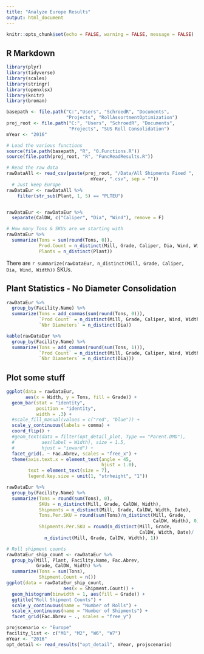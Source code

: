 ```yaml
---
title: "Analyze Europe Results"
output: html_document
---
```


```r
knitr::opts_chunk$set(echo = FALSE, warning = FALSE, message = FALSE)
```

## R Markdown

```r
library(plyr)
library(tidyverse)
library(scales)
library(stringr)
library(openxlsx)
library(knitr)
library(broman)

basepath <- file.path("C:","Users", "SchroedR", "Documents",
                      "Projects", "RollAssortmentOptimization")
proj_root <- file.path("C:", "Users", "SchroedR", "Documents",
                       "Projects", "SUS Roll Consolidation")
mYear <- "2016"

# Load the various functions
source(file.path(basepath, "R", "0.Functions.R"))
source(file.path(proj_root, "R", "FuncReadResults.R"))

# Read the raw data
rawDataAll <- read_csv(paste(proj_root, "/Data/All Shipments Fixed ", 
                               mYear, ".csv", sep = ""))  
  # Just keep Europe
rawDataEur <- rawDataAll %>%
    filter(str_sub(Plant, 1, 5) == "PLTEU")


rawDataEur <- rawDataEur %>%
  separate(CalDW, c("Caliper", "Dia", "Wind"), remove = F)
```


```r
# How many Tons & SKUs are we starting with
rawDataEur %>% 
  summarize(Tons = sum(round(Tons, 0)),
            Prod.Count = n_distinct(Mill, Grade, Caliper, Dia, Wind, Width),
            Plants = n_distinct(Plant))

```
There are `r summarize(rawDataEur, n_distinct(Mill, Grade, Caliper, Dia, Wind, Width))` SKUs.


## Plant Statistics - No Diameter Consolidation
```r
rawDataEur %>%
  group_by(Facility.Name) %>%
  summarize(Tons = add_commas(sum(round(Tons, 0))),
            `Prod Count` = n_distinct(Mill, Grade, Caliper, Wind, Width),
            `Nbr Diameters` = n_distinct(Dia))

```

```r
kable(rawDataEur %>%
  group_by(Facility.Name) %>%
  summarize(Tons = add_commas(round(sum(Tons, 1))),
            `Prod Count` = n_distinct(Mill, Grade, Caliper, Wind, Width),
            `Nbr Diameters` = n_distinct(Dia)))

```

## Plot some stuff
```r
ggplot(data = rawDataEur,
       aes(x = Width, y = Tons, fill = Grade)) +
  geom_bar(stat = "identity", 
           position = "identity",
           width = .3) +
  #scale_fill_manual(values = c("red", "blue")) +
  scale_y_continuous(labels = comma) +
  coord_flip() +
  #geom_text(data = filter(opt_detail_plot, Type == "Parent.DMD"),
  #          aes(label = Width), size = 1.5,
  #          hjust = "inward") +
  facet_grid(. ~ Fac.Abrev, scales = "free_x") +
  theme(axis.text.x = element_text(angle = 45,
                                   hjust = 1.0),
        text = element_text(size = 7),
        legend.key.size = unit(1, "strheight", "1"))

rawDataEur %>%
  group_by(Facility.Name) %>%
  summarize(Tons = round(sum(Tons), 0),
            SKUs = n_distinct(Mill, Grade, CalDW, Width),
            Shipments = n_distinct(Mill, Grade, CalDW, Width, Date),
            Tons.Per.SKU = round(sum(Tons)/n_distinct(Mill, Grade, 
                                                      CalDW, Width), 0),
            Shipments.Per.SKU = round(n_distinct(Mill, Grade, 
                                                 CalDW, Width, Date)/
              n_distinct(Mill, Grade, CalDW, Width), 1))
```


```r
# Roll shipment counts
rawDataEur_ship_count <- rawDataEur %>%
  group_by(Mill, Plant, Facility.Name, Fac.Abrev, 
           Grade, CalDW, Width) %>%
  summarize(Tons = sum(Tons),
            Shipment.Count = n())
ggplot(data = rawDataEur_ship_count,
                     aes(x = Shipment.Count)) +
  geom_histogram(binwidth = 1, aes(fill = Grade)) +
  ggtitle("Roll Shipment Counts") +
  scale_y_continuous(name = "Number of Rolls") +
  scale_x_continuous(name = "Number of Shipments") +
  facet_grid(Fac.Abrev ~ ., scales = "free_y")

```

```r
projscenario <- "Europe"
facility_list <- c("M1", "M2", "W6", "W7")
mYear <- "2016"
opt_detail <- read_results("opt_detail", mYear, projscenario)

```

